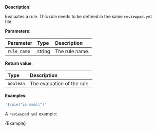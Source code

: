 
**Description**:

Evaluates a rule. This rule needs to be defined in the same `reviewpad.yml` file.

**Parameters**:

| Parameter   | Type   | Description    |
| :---------- | :----- | :------------- |
| `rule_name` | string | The rule name. |

**Return value**:

| Type      | Description                 |
| :-------- | :-------------------------- |
| `boolean` | The evaluation of the rule. |

**Examples**:

```yml
'$rule("is-small")'
```

A `reviewpad.yml` example:

<CodeBlock language="yml" title="reviewpad.yml">{Example}</CodeBlock>
